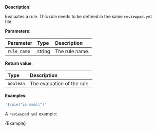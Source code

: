 
**Description**:

Evaluates a rule. This rule needs to be defined in the same `reviewpad.yml` file.

**Parameters**:

| Parameter   | Type   | Description    |
| :---------- | :----- | :------------- |
| `rule_name` | string | The rule name. |

**Return value**:

| Type      | Description                 |
| :-------- | :-------------------------- |
| `boolean` | The evaluation of the rule. |

**Examples**:

```yml
'$rule("is-small")'
```

A `reviewpad.yml` example:

<CodeBlock language="yml" title="reviewpad.yml">{Example}</CodeBlock>
